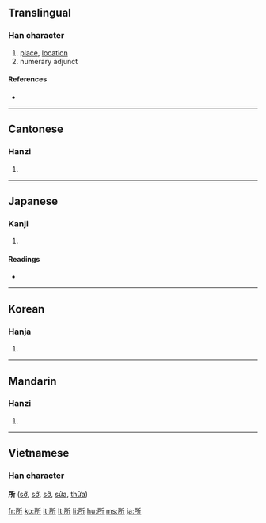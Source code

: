 ==Translingual==
{{Han stroke|[[Image:所-order.gif]]}}

===Han character===
{{Han char|rn=63|rad=戶|as=04|sn=8|four=7222<sub>1</sub>|canj=竹尸竹一中 (HSHML)}}

# [[place]], [[location]]
# numerary adjunct

====References====
* {{Han ref|kx=0415.160|dkj=11715|dj=0760.020|hdz=32259.010|uh=6240|ud=25152|bh=A9D2|bd=43474}}

----

==Cantonese==

===Hanzi===
{{yue-hanzi|jyut=|y=so2}}

# {{defn|Cantonese}}

----

==Japanese==

===Kanji===
{{ja-kanji|grade=3|rs=戶04}}

# {{defn|Japanese}}

====Readings====
* {{ja-readings|on=[[しょ]] (sho), [[そ]] (so)|kun=[[ところ]] (tokoro)}}

----

==Korean==

===Hanja===
{{ko-hanja|hangeul=소|eumhun=바|rv=so|mr=so|y=so}}

# {{defn|Korean}}

----

==Mandarin==

===Hanzi===
{{cmn-hanzi|pin=[[biàn]] ([[bian4]]), [[piān]] ([[pian1]]), [[suǒ]] ([[suo3]])|wg=pien<sup>4</sup>, p'ien<sup>1</sup>, so<sup>3</sup>}}

# {{defn|Mandarin}}

----

==Vietnamese==
===Han character===
'''所''' ([[sỡ]], [[sớ]], [[sở]], [[sửa]], [[thửa]])

[[fr:所]]
[[ko:所]]
[[it:所]]
[[lt:所]]
[[li:所]]
[[hu:所]]
[[ms:所]]
[[ja:所]]